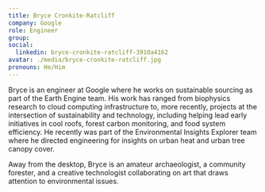 ```yaml
---
title: Bryce Cronkite-Ratcliff
company: Google
role: Engineer
group:
social:
  linkedin: bryce-cronkite-ratcliff-3910a4162
avatar: ./media/bryce-cronkite-ratcliff.jpg
pronouns: He/Him
---
```

Bryce is an engineer at Google where he works on sustainable sourcing as part of the Earth Engine team. His work has ranged from biophysics research to cloud computing infrastructure to, more recently, projects at the intersection of sustainability and technology, including helping lead early initiatives in cool roofs, forest carbon monitoring, and food system efficiency. He recently was part of the Environmental Insights Explorer team where he directed engineering for insights on urban heat and urban tree canopy cover.

Away from the desktop, Bryce is an amateur archaeologist, a community forester, and a creative technologist collaborating on art that draws attention to environmental issues.
